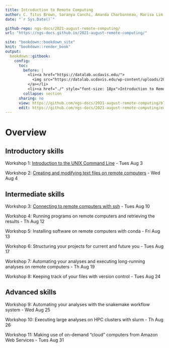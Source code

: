 ```yaml
---
title: Introduction to Remote Computing
author: C. Titus Brown, Saranya Canchi, Amanda Charbonneau, Marisa Lim, Abhijna Parigi, Pamela Reynolds, and Nick Ulle.
date: "`r Sys.Date()`"

github-repo: ngs-docs/2021-august-remote-computing/
url: "https://ngs-docs.github.io/2021-august-remote-computing/"

site: "bookdown::bookdown_site"
knit: "bookdown::render_book"
output:
  bookdown::gitbook:
    config:
      toc:
        before: |
          <li><a href="https://datalab.ucdavis.edu/">
            <img src="https://datalab.ucdavis.edu/wp-content/uploads/2019/07/datalab-logo-full-color-rgb-1.png" style="height: 100%; width: 100%; object-fit: contain" />
          </a></li>
          <li><a href="./" style="font-size: 18px">Introduction to Remote Computing (Pilot)</a></li>
        collapse: section
      sharing: no
      view: https://github.com/ngs-docs/2021-august-remote-computing/blob/main/%s
      edit: https://github.com/ngs-docs/2021-august-remote-computing/edit/main/%s
---
```


# Overview {-}

## Introductory skills {-}

Workshop 1: [Introduction to the UNIX Command Line](introduction-to-the-unix-command-line.html) - Tues Aug 3

Workshop 2: [Creating and modifying text files on remote computers](creating-and-modifying-text-files-on-remote-computers.html) - Wed Aug 4

## Intermediate skills {-}

Workshop 3: [Connecting to remote computers with ssh](connecting-to-remote-computers-with-ssh) - Tues Aug 10

Workshop 4: Running programs on remote computers and retrieving the results - Th Aug 12

Workshop 5: Installing software on remote computers with conda - Fri Aug 13

Workshop 6: Structuring your projects for current and future you - Tues Aug 17

Workshop 7: Automating your analyses and executing long-running analyses on remote computers - Th Aug 19

Workshop 8: Keeping track of your files with version control - Tues Aug 24

## Advanced skills {-}

Workshop 9: Automating your analyses with the snakemake workflow system - Wed Aug 25

Workshop 10: Executing large analyses on HPC clusters with slurm - Th Aug 26

Workshop 11: Making use of on-demand "cloud" computers from Amazon Web Services - Tues Aug 31
